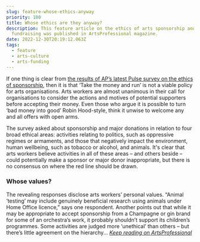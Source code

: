 ```yaml
---
slug: feature-whose-ethics-anyway
priority: 100
title: Whose ethics are they anyway?
description: This feature article on the ethics of arts sponsorship and
  fundraising was published in ArtsProfessional magazine.
date: 2022-12-30T20:19:12.063Z
tags:
  - feature
  - arts-culture
  - arts-funding
---
```

If one thing is clear from [the results of AP’s latest Pulse survey on the ethics of sponsorship](https://www.artsprofessional.co.uk/pulse/survey-report/pulse-report-ethics-arts-sponsorship-risks-accepting-money), then it is that ‘Take the money and run’ is not a viable policy for arts organisations. Arts workers are almost unanimous in their call for organisations to consider the actions and motives of potential supporters before accepting their money. Even those who argue it is possible to turn ‘bad money into good’ Robin Hood-style, think it unwise to welcome any and all offers with open arms.

The survey asked about sponsorship and major donations in relation to four broad ethical areas: activities relating to politics, such as oppressive regimes or armaments, and those that negatively impact the environment, human wellbeing, such as tobacco or alcohol, and animals. It's clear that arts workers believe activities in all of these areas – and others beside – could potentially make a sponsor or major donor inappropriate, but there is no consensus on where the red line should be drawn.

### Whose values?

The revealing responses disclose arts workers’ personal values. “Animal ‘testing’ may include genuinely beneficial research using animals under Home Office licence,” says one respondent. Another points out that while it may be appropriate to accept sponsorship from a Champagne or gin brand for some of an orchestra’s work, it probably shouldn’t support its children’s programmes. Some activities are judged more ‘unethical’ than others – but there’s little agreement on the hierarchy... *[Keep reading on ArtsProfessional](https://www.artsprofessional.co.uk/magazine/article/whose-ethics-are-they-anyway)*